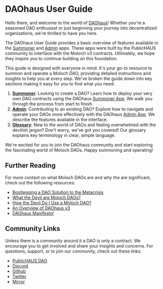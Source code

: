 # DAOhaus User Guide

Hello there, and welcome to the world of [DAOhaus](https://daohaus.club/)! Whether you're a seasoned DAO enthusiast or just beginning your journey into decentralized organizations, we're thrilled to have you here.

The DAOhaus User Guide provides a basic overview of features available in the [Summoner](https://summon.daohaus.club/) and [Admin](https://admin.daohaus.club/) apps. These apps were built by the PublicHAUS community to interface with the Moloch v3 contracts. Utlimately, we hope they inspire you to continue building on this foundation.

This guide is designed with everyone in mind. It's your go-to resource to summon and operate a Moloch DAO, providing detailed instructions and insights to help you at every step. We've broken the guide down into key sections making it easy for you to find what you need:

1. **[Summoner](summoner)**: Looking to create a DAO? Learn how to deploy your very own DAO contracts using the DAOhaus [Summoner App](https://summon.daohaus.club/). We walk you through the process from start to finish.
2. **[Admin](admin)**: Contributing to an existing DAO? Explore how to navigate and operate your DAOs more effectively with the DAOhaus [Admin App](https://admin.daohaus.club/). We describe the features available in the interface.
3. **[Glossary](glossary)**: New to the world of DAOs and feeling overwhelmed with the devilish jargon? Don't worry, we've got you covered! Our glossary explains key terminology in clear, simple language.

We're excited for you to join the DAOhaus community and start exploring the fascinating world of Moloch DAOs. Happy summoning and operating!

## Further Reading

For more context on what Moloch DAOs are and why the are significant, check out the following resources:

- [Bootlegging a DAO Solution to the Metacrisis](https://mirror.xyz/0xbootleggers.eth/tpb3SHvmPAyFAxxdemd5RzzKfpYyvNHvZKTtl1bcl_o)
- [What the Devil are Moloch DAOs?](https://daohaus.mirror.xyz/U_JQtheSzdpRFqQwf9Ow3LgLNG0WMZ6ibAyrjWDu_fc)
- [How the Devil Do I Use a Moloch DAO?](https://daohaus.mirror.xyz/9zJrqvsPGwwqrz89Eea6RdsBd8ba9ZG0oCjY05_BXsY)
- [An Overview of DAOhaus v3](https://daohaus.mirror.xyz/bcJCN2H7vow6xRE977A4pTWUNR0vqrgTscFLtu2ttn8)
- [DAOhaus Manifesto!](https://daohaus.mirror.xyz/0NEWxKEKAhR2lDpSaG9aTPTv0Xwo1uynTetajbvurnw)

## Community Links

Unless there is a community around it a DAO is only a contract. We encourage you to get involved and share your insights and concerns. For questions, support, or to join our community, check out these links:

- [PublicHAUS DAO](https://admin.daohaus.club/#/molochv3/0xa/0xf5d6b637a9185707f52d40d452956ca49018247a)
- [Discord](https://discord.gg/daohaus)
- [Github](https://github.com/HausDAO)
- [Twitter](https://twitter.com/nowdaoit)
- [Mirror](https://daohaus.mirror.xyz/)
